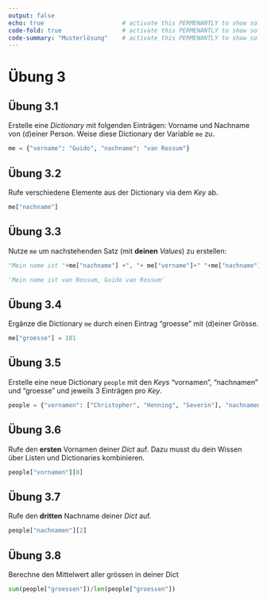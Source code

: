 ```yaml
---
output: false
echo: true                      # activate this PERMENANTLY to show solutions
code-fold: true                 # activate this PERMENANTLY to show solutions
code-summary: "Musterlösung"    # activate this PERMENANTLY to show solutions
---
```


# Übung 3

## Übung 3.1

Erstelle eine *Dictionary* mit folgenden Einträgen: Vorname und Nachname von (d)einer Person. Weise diese Dictionary der Variable `me` zu.

```python
me = {"vorname": "Guido", "nachname": "van Rossum"}
```

## Übung 3.2

Rufe verschiedene Elemente aus der Dictionary via dem *Key* ab.

```python
me["nachname"]
```

## Übung 3.3

Nutze `me` um nachstehenden Satz (mit **deinen** *Values*) zu erstellen:

```python
"Mein name ist "+me["nachname"] +", "+ me["vorname"]+" "+me["nachname"]
```

``` python
'Mein name ist van Rossum, Guido van Rossum'
```

## Übung 3.4

Ergänze die Dictionary `me` durch einen Eintrag "groesse" mit (d)einer Grösse.

```python
me["groesse"] = 181
```

## Übung 3.5

Erstelle eine neue Dictionary `people` mit den *Keys* "vornamen", "nachnamen" und "groesse" und jeweils 3 Einträgen pro *Key*.

```python
people = {"vornamen": ["Christopher", "Henning", "Severin"], "nachnamen": ["Annen","May", "Kantereit"], "groessen": [174, 182, 162]}
```

## Übung 3.6

Rufe den **ersten** Vornamen deiner *Dict* auf. Dazu musst du dein Wissen über Listen und Dictionaries kombinieren.

```python
people["vornamen"][0]
```

## Übung 3.7

Rufe den **dritten** Nachname deiner *Dict* auf.

```python
people["nachnamen"][2]
```

## Übung 3.8

Berechne den Mittelwert aller grössen in deiner Dict

```python
sum(people["groessen"])/len(people["groessen"])
```

